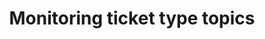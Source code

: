 ---
title: 'Monitoring ticket type topics'
description: 'Display inline code and code blocks'
icon: 'eye'
---